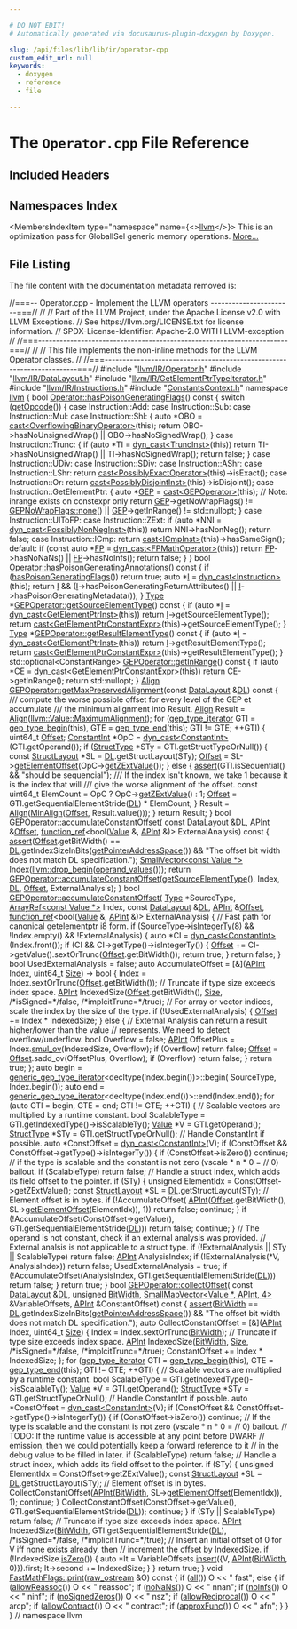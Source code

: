 ```yaml
---

# DO NOT EDIT!
# Automatically generated via docusaurus-plugin-doxygen by Doxygen.

slug: /api/files/lib/lib/ir/operator-cpp
custom_edit_url: null
keywords:
  - doxygen
  - reference
  - file

---
```





# The `Operator.cpp` File Reference

<DoxygenPage pluginConfig={pluginConfig}>



## Included Headers

<IncludesList>
<IncludesListItem
  filePath="llvm/IR/Operator.h"
  permalink="/docs/api/files/include/include/llvm/include/llvm/ir/operator-h"
  isLocal="true" />
<IncludesListItem
  filePath="llvm/IR/DataLayout.h"
  permalink="/docs/api/files/include/include/llvm/include/llvm/ir/datalayout-h"
  isLocal="true" />
<IncludesListItem
  filePath="llvm/IR/GetElementPtrTypeIterator.h"
  permalink="/docs/api/files/include/include/llvm/include/llvm/ir/getelementptrtypeiterator-h"
  isLocal="true" />
<IncludesListItem
  filePath="llvm/IR/Instructions.h"
  permalink="/docs/api/files/include/include/llvm/include/llvm/ir/instructions-h"
  isLocal="true" />
<IncludesListItem
  filePath="ConstantsContext.h"
  permalink="/docs/api/files/lib/lib/ir/constantscontext-h"
  isLocal="true" />
</IncludesList>

## Namespaces Index

<MembersIndex>

<MembersIndexItem
  type="namespace"
  name={<><a href="/docs/api/namespaces/llvm">llvm</a></>}>
This is an optimization pass for GlobalISel generic memory operations. <a href="/docs/api/namespaces/llvm/#details">More...</a>
</MembersIndexItem>

</MembersIndex>


## File Listing

The file content with the documentation metadata removed is:

<ProgramListing>

<Link id="l00001" /><CodeLine lineNumber="1"><Highlight kind="comment">//===-- Operator.cpp - Implement the LLVM operators -----------------------===//</Highlight><Highlight kind="normal"></Highlight></CodeLine>
<Link id="l00002" /><CodeLine lineNumber="2"><Highlight kind="normal"></Highlight><Highlight kind="comment">//</Highlight><Highlight kind="normal"></Highlight></CodeLine>
<Link id="l00003" /><CodeLine lineNumber="3"><Highlight kind="normal"></Highlight><Highlight kind="comment">// Part of the LLVM Project, under the Apache License v2.0 with LLVM Exceptions.</Highlight><Highlight kind="normal"></Highlight></CodeLine>
<Link id="l00004" /><CodeLine lineNumber="4"><Highlight kind="normal"></Highlight><Highlight kind="comment">// See https://llvm.org/LICENSE.txt for license information.</Highlight><Highlight kind="normal"></Highlight></CodeLine>
<Link id="l00005" /><CodeLine lineNumber="5"><Highlight kind="normal"></Highlight><Highlight kind="comment">// SPDX-License-Identifier: Apache-2.0 WITH LLVM-exception</Highlight><Highlight kind="normal"></Highlight></CodeLine>
<Link id="l00006" /><CodeLine lineNumber="6"><Highlight kind="normal"></Highlight><Highlight kind="comment">//</Highlight><Highlight kind="normal"></Highlight></CodeLine>
<Link id="l00007" /><CodeLine lineNumber="7"><Highlight kind="normal"></Highlight><Highlight kind="comment">//===----------------------------------------------------------------------===//</Highlight><Highlight kind="normal"></Highlight></CodeLine>
<Link id="l00008" /><CodeLine lineNumber="8"><Highlight kind="normal"></Highlight><Highlight kind="comment">//</Highlight><Highlight kind="normal"></Highlight></CodeLine>
<Link id="l00009" /><CodeLine lineNumber="9"><Highlight kind="normal"></Highlight><Highlight kind="comment">// This file implements the non-inline methods for the LLVM Operator classes.</Highlight><Highlight kind="normal"></Highlight></CodeLine>
<Link id="l00010" /><CodeLine lineNumber="10"><Highlight kind="normal"></Highlight><Highlight kind="comment">//</Highlight><Highlight kind="normal"></Highlight></CodeLine>
<Link id="l00011" /><CodeLine lineNumber="11"><Highlight kind="normal"></Highlight><Highlight kind="comment">//===----------------------------------------------------------------------===//</Highlight><Highlight kind="normal"></Highlight></CodeLine>
<Link id="l00012" /><CodeLine lineNumber="12"><Highlight kind="normal"></Highlight></CodeLine>
<Link id="l00013" /><CodeLine lineNumber="13"><Highlight kind="normal"></Highlight><Highlight kind="preprocessor">#include &quot;<a href="/docs/api/files/include/include/llvm/include/llvm/ir/operator-h">llvm/IR/Operator.h</a>&quot;</Highlight><Highlight kind="normal"></Highlight></CodeLine>
<Link id="l00014" /><CodeLine lineNumber="14"><Highlight kind="normal"></Highlight><Highlight kind="preprocessor">#include &quot;<a href="/docs/api/files/include/include/llvm/include/llvm/ir/datalayout-h">llvm/IR/DataLayout.h</a>&quot;</Highlight><Highlight kind="normal"></Highlight></CodeLine>
<Link id="l00015" /><CodeLine lineNumber="15"><Highlight kind="normal"></Highlight><Highlight kind="preprocessor">#include &quot;<a href="/docs/api/files/include/include/llvm/include/llvm/ir/getelementptrtypeiterator-h">llvm/IR/GetElementPtrTypeIterator.h</a>&quot;</Highlight><Highlight kind="normal"></Highlight></CodeLine>
<Link id="l00016" /><CodeLine lineNumber="16"><Highlight kind="normal"></Highlight><Highlight kind="preprocessor">#include &quot;<a href="/docs/api/files/include/include/llvm/include/llvm/ir/instructions-h">llvm/IR/Instructions.h</a>&quot;</Highlight><Highlight kind="normal"></Highlight></CodeLine>
<Link id="l00017" /><CodeLine lineNumber="17"><Highlight kind="normal"></Highlight></CodeLine>
<Link id="l00018" /><CodeLine lineNumber="18"><Highlight kind="normal"></Highlight><Highlight kind="preprocessor">#include &quot;<a href="/docs/api/files/lib/lib/ir/constantscontext-h">ConstantsContext.h</a>&quot;</Highlight><Highlight kind="normal"></Highlight></CodeLine>
<Link id="l00019" /><CodeLine lineNumber="19"><Highlight kind="normal"></Highlight></CodeLine>
<Link id="l00020" /><CodeLine lineNumber="20"><Highlight kind="normal"></Highlight><Highlight kind="keyword">namespace </Highlight><Highlight kind="normal"><a href="/docs/api/namespaces/llvm">llvm</a> &#123;</Highlight></CodeLine>
<Link id="l00021" /><CodeLine lineNumber="21" lineLink="/docs/api/classes/llvm/operator/#a7fe2763bf9a8bee996a114f061736dc7"><Highlight kind="normal"></Highlight><Highlight kind="keywordtype">bool</Highlight><Highlight kind="normal"> <a href="/docs/api/classes/llvm/operator/#a7fe2763bf9a8bee996a114f061736dc7">Operator::hasPoisonGeneratingFlags</a>()</Highlight><Highlight kind="keyword"> const </Highlight><Highlight kind="normal">&#123;</Highlight></CodeLine>
<Link id="l00022" /><CodeLine lineNumber="22"><Highlight kind="normal">  </Highlight><Highlight kind="keywordflow">switch</Highlight><Highlight kind="normal"> (<a href="/docs/api/classes/llvm/operator/#aca4ffddc11c10477a4a76ada6fd5da46">getOpcode</a>()) &#123;</Highlight></CodeLine>
<Link id="l00023" /><CodeLine lineNumber="23"><Highlight kind="normal">  </Highlight><Highlight kind="keywordflow">case</Highlight><Highlight kind="normal"> Instruction::Add:</Highlight></CodeLine>
<Link id="l00024" /><CodeLine lineNumber="24"><Highlight kind="normal">  </Highlight><Highlight kind="keywordflow">case</Highlight><Highlight kind="normal"> Instruction::Sub:</Highlight></CodeLine>
<Link id="l00025" /><CodeLine lineNumber="25"><Highlight kind="normal">  </Highlight><Highlight kind="keywordflow">case</Highlight><Highlight kind="normal"> Instruction::Mul:</Highlight></CodeLine>
<Link id="l00026" /><CodeLine lineNumber="26"><Highlight kind="normal">  </Highlight><Highlight kind="keywordflow">case</Highlight><Highlight kind="normal"> Instruction::Shl: &#123;</Highlight></CodeLine>
<Link id="l00027" /><CodeLine lineNumber="27"><Highlight kind="normal">    </Highlight><Highlight kind="keyword">auto</Highlight><Highlight kind="normal"> &#42;OBO = <a href="/docs/api/namespaces/llvm/#ac4fc845f5ed92de63cd4474f128f5fc5">cast&lt;OverflowingBinaryOperator&gt;</a>(</Highlight><Highlight kind="keyword">this</Highlight><Highlight kind="normal">);</Highlight></CodeLine>
<Link id="l00028" /><CodeLine lineNumber="28"><Highlight kind="normal">    </Highlight><Highlight kind="keywordflow">return</Highlight><Highlight kind="normal"> OBO-&gt;hasNoUnsignedWrap() || OBO-&gt;hasNoSignedWrap();</Highlight></CodeLine>
<Link id="l00029" /><CodeLine lineNumber="29"><Highlight kind="normal">  &#125;</Highlight></CodeLine>
<Link id="l00030" /><CodeLine lineNumber="30"><Highlight kind="normal">  </Highlight><Highlight kind="keywordflow">case</Highlight><Highlight kind="normal"> Instruction::Trunc: &#123;</Highlight></CodeLine>
<Link id="l00031" /><CodeLine lineNumber="31"><Highlight kind="normal">    </Highlight><Highlight kind="keywordflow">if</Highlight><Highlight kind="normal"> (</Highlight><Highlight kind="keyword">auto</Highlight><Highlight kind="normal"> &#42;TI = <a href="/docs/api/namespaces/llvm/#a22eeee01734061ac1b31ccd994c49eef">dyn&#95;cast&lt;TruncInst&gt;</a>(</Highlight><Highlight kind="keyword">this</Highlight><Highlight kind="normal">))</Highlight></CodeLine>
<Link id="l00032" /><CodeLine lineNumber="32"><Highlight kind="normal">      </Highlight><Highlight kind="keywordflow">return</Highlight><Highlight kind="normal"> TI-&gt;hasNoUnsignedWrap() || TI-&gt;hasNoSignedWrap();</Highlight></CodeLine>
<Link id="l00033" /><CodeLine lineNumber="33"><Highlight kind="normal">    </Highlight><Highlight kind="keywordflow">return</Highlight><Highlight kind="normal"> </Highlight><Highlight kind="keyword">false</Highlight><Highlight kind="normal">;</Highlight></CodeLine>
<Link id="l00034" /><CodeLine lineNumber="34"><Highlight kind="normal">  &#125;</Highlight></CodeLine>
<Link id="l00035" /><CodeLine lineNumber="35"><Highlight kind="normal">  </Highlight><Highlight kind="keywordflow">case</Highlight><Highlight kind="normal"> Instruction::UDiv:</Highlight></CodeLine>
<Link id="l00036" /><CodeLine lineNumber="36"><Highlight kind="normal">  </Highlight><Highlight kind="keywordflow">case</Highlight><Highlight kind="normal"> Instruction::SDiv:</Highlight></CodeLine>
<Link id="l00037" /><CodeLine lineNumber="37"><Highlight kind="normal">  </Highlight><Highlight kind="keywordflow">case</Highlight><Highlight kind="normal"> Instruction::AShr:</Highlight></CodeLine>
<Link id="l00038" /><CodeLine lineNumber="38"><Highlight kind="normal">  </Highlight><Highlight kind="keywordflow">case</Highlight><Highlight kind="normal"> Instruction::LShr:</Highlight></CodeLine>
<Link id="l00039" /><CodeLine lineNumber="39"><Highlight kind="normal">    </Highlight><Highlight kind="keywordflow">return</Highlight><Highlight kind="normal"> <a href="/docs/api/namespaces/llvm/#ac4fc845f5ed92de63cd4474f128f5fc5">cast&lt;PossiblyExactOperator&gt;</a>(</Highlight><Highlight kind="keyword">this</Highlight><Highlight kind="normal">)-&gt;isExact();</Highlight></CodeLine>
<Link id="l00040" /><CodeLine lineNumber="40"><Highlight kind="normal">  </Highlight><Highlight kind="keywordflow">case</Highlight><Highlight kind="normal"> Instruction::Or:</Highlight></CodeLine>
<Link id="l00041" /><CodeLine lineNumber="41"><Highlight kind="normal">    </Highlight><Highlight kind="keywordflow">return</Highlight><Highlight kind="normal"> <a href="/docs/api/namespaces/llvm/#ac4fc845f5ed92de63cd4474f128f5fc5">cast&lt;PossiblyDisjointInst&gt;</a>(</Highlight><Highlight kind="keyword">this</Highlight><Highlight kind="normal">)-&gt;isDisjoint();</Highlight></CodeLine>
<Link id="l00042" /><CodeLine lineNumber="42"><Highlight kind="normal">  </Highlight><Highlight kind="keywordflow">case</Highlight><Highlight kind="normal"> Instruction::GetElementPtr: &#123;</Highlight></CodeLine>
<Link id="l00043" /><CodeLine lineNumber="43"><Highlight kind="normal">    </Highlight><Highlight kind="keyword">auto</Highlight><Highlight kind="normal"> &#42;<a href="/docs/api/files/lib/lib/target/lib/target/hexagon/hexagoncommongep-cpp/#ad532e8710e50302e0a376b61c91fa91d">GEP</a> = <a href="/docs/api/namespaces/llvm/#ac4fc845f5ed92de63cd4474f128f5fc5">cast&lt;GEPOperator&gt;</a>(</Highlight><Highlight kind="keyword">this</Highlight><Highlight kind="normal">);</Highlight></CodeLine>
<Link id="l00044" /><CodeLine lineNumber="44"><Highlight kind="normal">    </Highlight><Highlight kind="comment">// Note: inrange exists on constexpr only</Highlight><Highlight kind="normal"></Highlight></CodeLine>
<Link id="l00045" /><CodeLine lineNumber="45"><Highlight kind="normal">    </Highlight><Highlight kind="keywordflow">return</Highlight><Highlight kind="normal"> <a href="/docs/api/files/lib/lib/target/lib/target/hexagon/hexagoncommongep-cpp/#ad532e8710e50302e0a376b61c91fa91d">GEP</a>-&gt;getNoWrapFlags() != <a href="/docs/api/classes/llvm/gepnowrapflags/#ad41d3c975038ec4a4fc791601729124e">GEPNoWrapFlags::none</a>() ||</Highlight></CodeLine>
<Link id="l00046" /><CodeLine lineNumber="46"><Highlight kind="normal">           <a href="/docs/api/files/lib/lib/target/lib/target/hexagon/hexagoncommongep-cpp/#ad532e8710e50302e0a376b61c91fa91d">GEP</a>-&gt;getInRange() != std::nullopt;</Highlight></CodeLine>
<Link id="l00047" /><CodeLine lineNumber="47"><Highlight kind="normal">  &#125;</Highlight></CodeLine>
<Link id="l00048" /><CodeLine lineNumber="48"><Highlight kind="normal">  </Highlight><Highlight kind="keywordflow">case</Highlight><Highlight kind="normal"> Instruction::UIToFP:</Highlight></CodeLine>
<Link id="l00049" /><CodeLine lineNumber="49"><Highlight kind="normal">  </Highlight><Highlight kind="keywordflow">case</Highlight><Highlight kind="normal"> Instruction::ZExt:</Highlight></CodeLine>
<Link id="l00050" /><CodeLine lineNumber="50"><Highlight kind="normal">    </Highlight><Highlight kind="keywordflow">if</Highlight><Highlight kind="normal"> (</Highlight><Highlight kind="keyword">auto</Highlight><Highlight kind="normal"> &#42;NNI = <a href="/docs/api/namespaces/llvm/#a22eeee01734061ac1b31ccd994c49eef">dyn&#95;cast&lt;PossiblyNonNegInst&gt;</a>(</Highlight><Highlight kind="keyword">this</Highlight><Highlight kind="normal">))</Highlight></CodeLine>
<Link id="l00051" /><CodeLine lineNumber="51"><Highlight kind="normal">      </Highlight><Highlight kind="keywordflow">return</Highlight><Highlight kind="normal"> NNI-&gt;hasNonNeg();</Highlight></CodeLine>
<Link id="l00052" /><CodeLine lineNumber="52"><Highlight kind="normal">    </Highlight><Highlight kind="keywordflow">return</Highlight><Highlight kind="normal"> </Highlight><Highlight kind="keyword">false</Highlight><Highlight kind="normal">;</Highlight></CodeLine>
<Link id="l00053" /><CodeLine lineNumber="53"><Highlight kind="normal">  </Highlight><Highlight kind="keywordflow">case</Highlight><Highlight kind="normal"> Instruction::ICmp:</Highlight></CodeLine>
<Link id="l00054" /><CodeLine lineNumber="54"><Highlight kind="normal">    </Highlight><Highlight kind="keywordflow">return</Highlight><Highlight kind="normal"> <a href="/docs/api/namespaces/llvm/#ac4fc845f5ed92de63cd4474f128f5fc5">cast&lt;ICmpInst&gt;</a>(</Highlight><Highlight kind="keyword">this</Highlight><Highlight kind="normal">)-&gt;hasSameSign();</Highlight></CodeLine>
<Link id="l00055" /><CodeLine lineNumber="55"><Highlight kind="normal">  </Highlight><Highlight kind="keywordflow">default</Highlight><Highlight kind="normal">:</Highlight></CodeLine>
<Link id="l00056" /><CodeLine lineNumber="56"><Highlight kind="normal">    </Highlight><Highlight kind="keywordflow">if</Highlight><Highlight kind="normal"> (</Highlight><Highlight kind="keyword">const</Highlight><Highlight kind="normal"> </Highlight><Highlight kind="keyword">auto</Highlight><Highlight kind="normal"> &#42;<a href="/docs/api/files/lib/lib/target/lib/target/aarch64/aarch64iseldagtodag-cpp/#a2098a5fa6ada61b6c4a1f210ad84e4a1a4ebada6a2af2bcba53ded1d7b414f081">FP</a> = <a href="/docs/api/namespaces/llvm/#a22eeee01734061ac1b31ccd994c49eef">dyn&#95;cast&lt;FPMathOperator&gt;</a>(</Highlight><Highlight kind="keyword">this</Highlight><Highlight kind="normal">))</Highlight></CodeLine>
<Link id="l00057" /><CodeLine lineNumber="57"><Highlight kind="normal">      </Highlight><Highlight kind="keywordflow">return</Highlight><Highlight kind="normal"> <a href="/docs/api/files/lib/lib/target/lib/target/aarch64/aarch64iseldagtodag-cpp/#a2098a5fa6ada61b6c4a1f210ad84e4a1a4ebada6a2af2bcba53ded1d7b414f081">FP</a>-&gt;hasNoNaNs() || <a href="/docs/api/files/lib/lib/target/lib/target/aarch64/aarch64iseldagtodag-cpp/#a2098a5fa6ada61b6c4a1f210ad84e4a1a4ebada6a2af2bcba53ded1d7b414f081">FP</a>-&gt;hasNoInfs();</Highlight></CodeLine>
<Link id="l00058" /><CodeLine lineNumber="58"><Highlight kind="normal">    </Highlight><Highlight kind="keywordflow">return</Highlight><Highlight kind="normal"> </Highlight><Highlight kind="keyword">false</Highlight><Highlight kind="normal">;</Highlight></CodeLine>
<Link id="l00059" /><CodeLine lineNumber="59"><Highlight kind="normal">  &#125;</Highlight></CodeLine>
<Link id="l00060" /><CodeLine lineNumber="60"><Highlight kind="normal">&#125;</Highlight></CodeLine>
<Link id="l00061" /><CodeLine lineNumber="61"><Highlight kind="normal"></Highlight></CodeLine>
<Link id="l00062" /><CodeLine lineNumber="62" lineLink="/docs/api/classes/llvm/operator/#a6a00db34fcfed5b0ce3aa7a33ac6e7fb"><Highlight kind="normal"></Highlight><Highlight kind="keywordtype">bool</Highlight><Highlight kind="normal"> <a href="/docs/api/classes/llvm/operator/#a6a00db34fcfed5b0ce3aa7a33ac6e7fb">Operator::hasPoisonGeneratingAnnotations</a>()</Highlight><Highlight kind="keyword"> const </Highlight><Highlight kind="normal">&#123;</Highlight></CodeLine>
<Link id="l00063" /><CodeLine lineNumber="63"><Highlight kind="normal">  </Highlight><Highlight kind="keywordflow">if</Highlight><Highlight kind="normal"> (<a href="/docs/api/classes/llvm/operator/#a7fe2763bf9a8bee996a114f061736dc7">hasPoisonGeneratingFlags</a>())</Highlight></CodeLine>
<Link id="l00064" /><CodeLine lineNumber="64"><Highlight kind="normal">    </Highlight><Highlight kind="keywordflow">return</Highlight><Highlight kind="normal"> </Highlight><Highlight kind="keyword">true</Highlight><Highlight kind="normal">;</Highlight></CodeLine>
<Link id="l00065" /><CodeLine lineNumber="65"><Highlight kind="normal">  </Highlight><Highlight kind="keyword">auto</Highlight><Highlight kind="normal"> &#42;<a href="/docs/api/files/lib/lib/support/md5-cpp/#ac0eafdc9ee161b71e7af98af736952fd">I</a> = <a href="/docs/api/namespaces/llvm/#a22eeee01734061ac1b31ccd994c49eef">dyn&#95;cast&lt;Instruction&gt;</a>(</Highlight><Highlight kind="keyword">this</Highlight><Highlight kind="normal">);</Highlight></CodeLine>
<Link id="l00066" /><CodeLine lineNumber="66"><Highlight kind="normal">  </Highlight><Highlight kind="keywordflow">return</Highlight><Highlight kind="normal"> <a href="/docs/api/files/lib/lib/support/md5-cpp/#ac0eafdc9ee161b71e7af98af736952fd">I</a> &amp;&amp; (<a href="/docs/api/files/lib/lib/support/md5-cpp/#ac0eafdc9ee161b71e7af98af736952fd">I</a>-&gt;hasPoisonGeneratingReturnAttributes() ||</Highlight></CodeLine>
<Link id="l00067" /><CodeLine lineNumber="67"><Highlight kind="normal">               <a href="/docs/api/files/lib/lib/support/md5-cpp/#ac0eafdc9ee161b71e7af98af736952fd">I</a>-&gt;hasPoisonGeneratingMetadata());</Highlight></CodeLine>
<Link id="l00068" /><CodeLine lineNumber="68"><Highlight kind="normal">&#125;</Highlight></CodeLine>
<Link id="l00069" /><CodeLine lineNumber="69"><Highlight kind="normal"></Highlight></CodeLine>
<Link id="l00070" /><CodeLine lineNumber="70" lineLink="/docs/api/classes/llvm/gepoperator/#a58518ce0fd3570c7bfce00aa2df58e42"><Highlight kind="normal"><a href="/docs/api/classes/llvm/type">Type</a> &#42;<a href="/docs/api/classes/llvm/gepoperator/#a58518ce0fd3570c7bfce00aa2df58e42">GEPOperator::getSourceElementType</a>()</Highlight><Highlight kind="keyword"> const </Highlight><Highlight kind="normal">&#123;</Highlight></CodeLine>
<Link id="l00071" /><CodeLine lineNumber="71"><Highlight kind="normal">  </Highlight><Highlight kind="keywordflow">if</Highlight><Highlight kind="normal"> (</Highlight><Highlight kind="keyword">auto</Highlight><Highlight kind="normal"> &#42;<a href="/docs/api/files/lib/lib/support/md5-cpp/#ac0eafdc9ee161b71e7af98af736952fd">I</a> = <a href="/docs/api/namespaces/llvm/#a22eeee01734061ac1b31ccd994c49eef">dyn&#95;cast&lt;GetElementPtrInst&gt;</a>(</Highlight><Highlight kind="keyword">this</Highlight><Highlight kind="normal">))</Highlight></CodeLine>
<Link id="l00072" /><CodeLine lineNumber="72"><Highlight kind="normal">    </Highlight><Highlight kind="keywordflow">return</Highlight><Highlight kind="normal"> <a href="/docs/api/files/lib/lib/support/md5-cpp/#ac0eafdc9ee161b71e7af98af736952fd">I</a>-&gt;getSourceElementType();</Highlight></CodeLine>
<Link id="l00073" /><CodeLine lineNumber="73"><Highlight kind="normal">  </Highlight><Highlight kind="keywordflow">return</Highlight><Highlight kind="normal"> <a href="/docs/api/namespaces/llvm/#ac4fc845f5ed92de63cd4474f128f5fc5">cast&lt;GetElementPtrConstantExpr&gt;</a>(</Highlight><Highlight kind="keyword">this</Highlight><Highlight kind="normal">)-&gt;getSourceElementType();</Highlight></CodeLine>
<Link id="l00074" /><CodeLine lineNumber="74"><Highlight kind="normal">&#125;</Highlight></CodeLine>
<Link id="l00075" /><CodeLine lineNumber="75"><Highlight kind="normal"></Highlight></CodeLine>
<Link id="l00076" /><CodeLine lineNumber="76" lineLink="/docs/api/classes/llvm/gepoperator/#a58ca1bd4fb202cbff3bf5930e586509d"><Highlight kind="normal"><a href="/docs/api/classes/llvm/type">Type</a> &#42;<a href="/docs/api/classes/llvm/gepoperator/#a58ca1bd4fb202cbff3bf5930e586509d">GEPOperator::getResultElementType</a>()</Highlight><Highlight kind="keyword"> const </Highlight><Highlight kind="normal">&#123;</Highlight></CodeLine>
<Link id="l00077" /><CodeLine lineNumber="77"><Highlight kind="normal">  </Highlight><Highlight kind="keywordflow">if</Highlight><Highlight kind="normal"> (</Highlight><Highlight kind="keyword">auto</Highlight><Highlight kind="normal"> &#42;<a href="/docs/api/files/lib/lib/support/md5-cpp/#ac0eafdc9ee161b71e7af98af736952fd">I</a> = <a href="/docs/api/namespaces/llvm/#a22eeee01734061ac1b31ccd994c49eef">dyn&#95;cast&lt;GetElementPtrInst&gt;</a>(</Highlight><Highlight kind="keyword">this</Highlight><Highlight kind="normal">))</Highlight></CodeLine>
<Link id="l00078" /><CodeLine lineNumber="78"><Highlight kind="normal">    </Highlight><Highlight kind="keywordflow">return</Highlight><Highlight kind="normal"> <a href="/docs/api/files/lib/lib/support/md5-cpp/#ac0eafdc9ee161b71e7af98af736952fd">I</a>-&gt;getResultElementType();</Highlight></CodeLine>
<Link id="l00079" /><CodeLine lineNumber="79"><Highlight kind="normal">  </Highlight><Highlight kind="keywordflow">return</Highlight><Highlight kind="normal"> <a href="/docs/api/namespaces/llvm/#ac4fc845f5ed92de63cd4474f128f5fc5">cast&lt;GetElementPtrConstantExpr&gt;</a>(</Highlight><Highlight kind="keyword">this</Highlight><Highlight kind="normal">)-&gt;getResultElementType();</Highlight></CodeLine>
<Link id="l00080" /><CodeLine lineNumber="80"><Highlight kind="normal">&#125;</Highlight></CodeLine>
<Link id="l00081" /><CodeLine lineNumber="81"><Highlight kind="normal"></Highlight></CodeLine>
<Link id="l00082" /><CodeLine lineNumber="82" lineLink="/docs/api/classes/llvm/gepoperator/#a45292ea2819c68751208f629216d7248"><Highlight kind="normal">std::optional&lt;ConstantRange&gt; <a href="/docs/api/classes/llvm/gepoperator/#a45292ea2819c68751208f629216d7248">GEPOperator::getInRange</a>()</Highlight><Highlight kind="keyword"> const </Highlight><Highlight kind="normal">&#123;</Highlight></CodeLine>
<Link id="l00083" /><CodeLine lineNumber="83"><Highlight kind="normal">  </Highlight><Highlight kind="keywordflow">if</Highlight><Highlight kind="normal"> (</Highlight><Highlight kind="keyword">auto</Highlight><Highlight kind="normal"> &#42;CE = <a href="/docs/api/namespaces/llvm/#a22eeee01734061ac1b31ccd994c49eef">dyn&#95;cast&lt;GetElementPtrConstantExpr&gt;</a>(</Highlight><Highlight kind="keyword">this</Highlight><Highlight kind="normal">))</Highlight></CodeLine>
<Link id="l00084" /><CodeLine lineNumber="84"><Highlight kind="normal">    </Highlight><Highlight kind="keywordflow">return</Highlight><Highlight kind="normal"> CE-&gt;getInRange();</Highlight></CodeLine>
<Link id="l00085" /><CodeLine lineNumber="85"><Highlight kind="normal">  </Highlight><Highlight kind="keywordflow">return</Highlight><Highlight kind="normal"> std::nullopt;</Highlight></CodeLine>
<Link id="l00086" /><CodeLine lineNumber="86"><Highlight kind="normal">&#125;</Highlight></CodeLine>
<Link id="l00087" /><CodeLine lineNumber="87"><Highlight kind="normal"></Highlight></CodeLine>
<Link id="l00088" /><CodeLine lineNumber="88" lineLink="/docs/api/classes/llvm/gepoperator/#ad9df6f2ecd1b45e0f481b4f0c297a367"><Highlight kind="normal"><a href="/docs/api/structs/llvm/align">Align</a> <a href="/docs/api/classes/llvm/gepoperator/#ad9df6f2ecd1b45e0f481b4f0c297a367">GEPOperator::getMaxPreservedAlignment</a>(</Highlight><Highlight kind="keyword">const</Highlight><Highlight kind="normal"> <a href="/docs/api/classes/llvm/datalayout">DataLayout</a> &amp;<a href="/docs/api/files/lib/lib/target/lib/target/arm/armslshardening-cpp/#ad467c4ab9119043f9b7750ab986be61a">DL</a>)</Highlight><Highlight kind="keyword"> const </Highlight><Highlight kind="normal">&#123;</Highlight><Highlight kind="comment"></Highlight></CodeLine>
<Link id="l00089" /><CodeLine lineNumber="89"><Highlight kind="comment">  /// compute the worse possible offset for every level of the GEP et accumulate</Highlight></CodeLine>
<Link id="l00090" /><CodeLine lineNumber="90"><Highlight kind="comment">  /// the minimum alignment into Result.</Highlight><Highlight kind="normal"></Highlight></CodeLine>
<Link id="l00091" /><CodeLine lineNumber="91"><Highlight kind="normal"></Highlight></CodeLine>
<Link id="l00092" /><CodeLine lineNumber="92"><Highlight kind="normal">  <a href="/docs/api/structs/llvm/align">Align</a> Result = <a href="/docs/api/structs/llvm/align">Align</a>(<a href="/docs/api/classes/llvm/value/#a089e46429cea4cfcd2ba23a6fc6aa676">llvm::Value::MaximumAlignment</a>);</Highlight></CodeLine>
<Link id="l00093" /><CodeLine lineNumber="93"><Highlight kind="normal">  </Highlight><Highlight kind="keywordflow">for</Highlight><Highlight kind="normal"> (<a href="/docs/api/namespaces/llvm/#a81c0916829c13ba5279ca0e5480aef0c">gep&#95;type&#95;iterator</a> GTI = <a href="/docs/api/namespaces/llvm/#ac828b9b52935f87659a4adf237f820a3">gep&#95;type&#95;begin</a>(</Highlight><Highlight kind="keyword">this</Highlight><Highlight kind="normal">), GTE = <a href="/docs/api/namespaces/llvm/#a43c6ebb4fd35ebd815d66a2df4eed0b9">gep&#95;type&#95;end</a>(</Highlight><Highlight kind="keyword">this</Highlight><Highlight kind="normal">);</Highlight></CodeLine>
<Link id="l00094" /><CodeLine lineNumber="94"><Highlight kind="normal">       GTI != GTE; ++GTI) &#123;</Highlight></CodeLine>
<Link id="l00095" /><CodeLine lineNumber="95"><Highlight kind="normal">    uint64&#95;t <a href="/docs/api/namespaces/llvm/#a05f5b9a11bdcc5feba62899f95dcf878a3134224cba2545bc57954d3b072aebb4">Offset</a>;</Highlight></CodeLine>
<Link id="l00096" /><CodeLine lineNumber="96"><Highlight kind="normal">    <a href="/docs/api/classes/llvm/constantint">ConstantInt</a> &#42;OpC = <a href="/docs/api/namespaces/llvm/#a22eeee01734061ac1b31ccd994c49eef">dyn&#95;cast&lt;ConstantInt&gt;</a>(GTI.getOperand());</Highlight></CodeLine>
<Link id="l00097" /><CodeLine lineNumber="97"><Highlight kind="normal"></Highlight></CodeLine>
<Link id="l00098" /><CodeLine lineNumber="98"><Highlight kind="normal">    </Highlight><Highlight kind="keywordflow">if</Highlight><Highlight kind="normal"> (<a href="/docs/api/classes/llvm/structtype">StructType</a> &#42;STy = GTI.getStructTypeOrNull()) &#123;</Highlight></CodeLine>
<Link id="l00099" /><CodeLine lineNumber="99"><Highlight kind="normal">      </Highlight><Highlight kind="keyword">const</Highlight><Highlight kind="normal"> <a href="/docs/api/classes/llvm/structlayout">StructLayout</a> &#42;SL = <a href="/docs/api/files/lib/lib/target/lib/target/arm/armslshardening-cpp/#ad467c4ab9119043f9b7750ab986be61a">DL</a>.getStructLayout(STy);</Highlight></CodeLine>
<Link id="l00100" /><CodeLine lineNumber="100"><Highlight kind="normal">      <a href="/docs/api/namespaces/llvm/#a05f5b9a11bdcc5feba62899f95dcf878a3134224cba2545bc57954d3b072aebb4">Offset</a> = SL-&gt;<a href="/docs/api/classes/llvm/structlayout/#a3932cc53acb297750961bfdaa86425bc">getElementOffset</a>(OpC-&gt;<a href="/docs/api/classes/llvm/constantint/#ac09a21c371a9c535cbc13e8f82503aec">getZExtValue</a>());</Highlight></CodeLine>
<Link id="l00101" /><CodeLine lineNumber="101"><Highlight kind="normal">    &#125; </Highlight><Highlight kind="keywordflow">else</Highlight><Highlight kind="normal"> &#123;</Highlight></CodeLine>
<Link id="l00102" /><CodeLine lineNumber="102"><Highlight kind="normal">      <a href="/docs/api/files/lib/lib/target/lib/target/amdgpu/silowercontrolflow-cpp/#a4868c5d81c5ccc98c47aeab6244346a0">assert</a>(GTI.isSequential() &amp;&amp; </Highlight><Highlight kind="stringliteral">&quot;should be sequencial&quot;</Highlight><Highlight kind="normal">);</Highlight><Highlight kind="comment"></Highlight></CodeLine>
<Link id="l00103" /><CodeLine lineNumber="103"><Highlight kind="comment">      /// If the index isn&#39;t known, we take 1 because it is the index that will</Highlight></CodeLine>
<Link id="l00104" /><CodeLine lineNumber="104"><Highlight kind="comment">      /// give the worse alignment of the offset.</Highlight><Highlight kind="normal"></Highlight></CodeLine>
<Link id="l00105" /><CodeLine lineNumber="105"><Highlight kind="normal">      </Highlight><Highlight kind="keyword">const</Highlight><Highlight kind="normal"> uint64&#95;t ElemCount = OpC ? OpC-&gt;<a href="/docs/api/classes/llvm/constantint/#ac09a21c371a9c535cbc13e8f82503aec">getZExtValue</a>() : 1;</Highlight></CodeLine>
<Link id="l00106" /><CodeLine lineNumber="106"><Highlight kind="normal">      <a href="/docs/api/namespaces/llvm/#a05f5b9a11bdcc5feba62899f95dcf878a3134224cba2545bc57954d3b072aebb4">Offset</a> = GTI.getSequentialElementStride(<a href="/docs/api/files/lib/lib/target/lib/target/arm/armslshardening-cpp/#ad467c4ab9119043f9b7750ab986be61a">DL</a>) &#42; ElemCount;</Highlight></CodeLine>
<Link id="l00107" /><CodeLine lineNumber="107"><Highlight kind="normal">    &#125;</Highlight></CodeLine>
<Link id="l00108" /><CodeLine lineNumber="108"><Highlight kind="normal">    Result = <a href="/docs/api/structs/llvm/align">Align</a>(<a href="/docs/api/namespaces/llvm/#a59f98bbb1f440db8d5db1c8b5bd819f6">MinAlign</a>(<a href="/docs/api/namespaces/llvm/#a05f5b9a11bdcc5feba62899f95dcf878a3134224cba2545bc57954d3b072aebb4">Offset</a>, Result.value()));</Highlight></CodeLine>
<Link id="l00109" /><CodeLine lineNumber="109"><Highlight kind="normal">  &#125;</Highlight></CodeLine>
<Link id="l00110" /><CodeLine lineNumber="110"><Highlight kind="normal">  </Highlight><Highlight kind="keywordflow">return</Highlight><Highlight kind="normal"> Result;</Highlight></CodeLine>
<Link id="l00111" /><CodeLine lineNumber="111"><Highlight kind="normal">&#125;</Highlight></CodeLine>
<Link id="l00112" /><CodeLine lineNumber="112"><Highlight kind="normal"></Highlight></CodeLine>
<Link id="l00113" /><CodeLine lineNumber="113" lineLink="/docs/api/classes/llvm/gepoperator/#a5c00e7e76ef5e98c6ffec8d31f63970a"><Highlight kind="normal"></Highlight><Highlight kind="keywordtype">bool</Highlight><Highlight kind="normal"> <a href="/docs/api/classes/llvm/gepoperator/#a5c00e7e76ef5e98c6ffec8d31f63970a">GEPOperator::accumulateConstantOffset</a>(</Highlight></CodeLine>
<Link id="l00114" /><CodeLine lineNumber="114"><Highlight kind="normal">    </Highlight><Highlight kind="keyword">const</Highlight><Highlight kind="normal"> <a href="/docs/api/classes/llvm/datalayout">DataLayout</a> &amp;<a href="/docs/api/files/lib/lib/target/lib/target/arm/armslshardening-cpp/#ad467c4ab9119043f9b7750ab986be61a">DL</a>, <a href="/docs/api/classes/llvm/apint">APInt</a> &amp;<a href="/docs/api/namespaces/llvm/#a05f5b9a11bdcc5feba62899f95dcf878a3134224cba2545bc57954d3b072aebb4">Offset</a>,</Highlight></CodeLine>
<Link id="l00115" /><CodeLine lineNumber="115"><Highlight kind="normal">    <a href="/docs/api/classes/llvm/function-ref">function&#95;ref</a>&lt;</Highlight><Highlight kind="keywordtype">bool</Highlight><Highlight kind="normal">(<a href="/docs/api/classes/llvm/value">Value</a> &amp;, <a href="/docs/api/classes/llvm/apint">APInt</a> &amp;)&gt; ExternalAnalysis)</Highlight><Highlight kind="keyword"> const </Highlight><Highlight kind="normal">&#123;</Highlight></CodeLine>
<Link id="l00116" /><CodeLine lineNumber="116"><Highlight kind="normal">  <a href="/docs/api/files/lib/lib/target/lib/target/amdgpu/silowercontrolflow-cpp/#a4868c5d81c5ccc98c47aeab6244346a0">assert</a>(<a href="/docs/api/namespaces/llvm/#a05f5b9a11bdcc5feba62899f95dcf878a3134224cba2545bc57954d3b072aebb4">Offset</a>.getBitWidth() ==</Highlight></CodeLine>
<Link id="l00117" /><CodeLine lineNumber="117"><Highlight kind="normal">             <a href="/docs/api/files/lib/lib/target/lib/target/arm/armslshardening-cpp/#ad467c4ab9119043f9b7750ab986be61a">DL</a>.getIndexSizeInBits(<a href="/docs/api/classes/llvm/gepoperator/#af6bfe9ceb9bb512348d3602935a747f2">getPointerAddressSpace</a>()) &amp;&amp;</Highlight></CodeLine>
<Link id="l00118" /><CodeLine lineNumber="118"><Highlight kind="normal">         </Highlight><Highlight kind="stringliteral">&quot;The offset bit width does not match DL specification.&quot;</Highlight><Highlight kind="normal">);</Highlight></CodeLine>
<Link id="l00119" /><CodeLine lineNumber="119"><Highlight kind="normal">  <a href="/docs/api/classes/llvm/smallvector">SmallVector&lt;const Value &#42;&gt;</a> Index(<a href="/docs/api/namespaces/llvm/#a02981de53fb6ffd384d39addc4d25f37">llvm::drop&#95;begin</a>(<a href="/docs/api/classes/llvm/user/#ae9c77e5d2298423b0699e93642d17f0c">operand&#95;values</a>()));</Highlight></CodeLine>
<Link id="l00120" /><CodeLine lineNumber="120"><Highlight kind="normal">  </Highlight><Highlight kind="keywordflow">return</Highlight><Highlight kind="normal"> <a href="/docs/api/classes/llvm/gepoperator/#a5c00e7e76ef5e98c6ffec8d31f63970a">GEPOperator::accumulateConstantOffset</a>(<a href="/docs/api/classes/llvm/gepoperator/#a58518ce0fd3570c7bfce00aa2df58e42">getSourceElementType</a>(), Index,</Highlight></CodeLine>
<Link id="l00121" /><CodeLine lineNumber="121"><Highlight kind="normal">                                               <a href="/docs/api/files/lib/lib/target/lib/target/arm/armslshardening-cpp/#ad467c4ab9119043f9b7750ab986be61a">DL</a>, <a href="/docs/api/namespaces/llvm/#a05f5b9a11bdcc5feba62899f95dcf878a3134224cba2545bc57954d3b072aebb4">Offset</a>, ExternalAnalysis);</Highlight></CodeLine>
<Link id="l00122" /><CodeLine lineNumber="122"><Highlight kind="normal">&#125;</Highlight></CodeLine>
<Link id="l00123" /><CodeLine lineNumber="123"><Highlight kind="normal"></Highlight></CodeLine>
<Link id="l00124" /><CodeLine lineNumber="124" lineLink="/docs/api/classes/llvm/gepoperator/#a4ef0843f4b374aae185be929453c9de5"><Highlight kind="normal"></Highlight><Highlight kind="keywordtype">bool</Highlight><Highlight kind="normal"> <a href="/docs/api/classes/llvm/gepoperator/#a5c00e7e76ef5e98c6ffec8d31f63970a">GEPOperator::accumulateConstantOffset</a>(</Highlight></CodeLine>
<Link id="l00125" /><CodeLine lineNumber="125"><Highlight kind="normal">    <a href="/docs/api/classes/llvm/type">Type</a> &#42;SourceType, <a href="/docs/api/classes/llvm/arrayref">ArrayRef&lt;const Value &#42;&gt;</a> Index, </Highlight><Highlight kind="keyword">const</Highlight><Highlight kind="normal"> <a href="/docs/api/classes/llvm/datalayout">DataLayout</a> &amp;<a href="/docs/api/files/lib/lib/target/lib/target/arm/armslshardening-cpp/#ad467c4ab9119043f9b7750ab986be61a">DL</a>,</Highlight></CodeLine>
<Link id="l00126" /><CodeLine lineNumber="126"><Highlight kind="normal">    <a href="/docs/api/classes/llvm/apint">APInt</a> &amp;<a href="/docs/api/namespaces/llvm/#a05f5b9a11bdcc5feba62899f95dcf878a3134224cba2545bc57954d3b072aebb4">Offset</a>, <a href="/docs/api/classes/llvm/function-ref">function&#95;ref</a>&lt;</Highlight><Highlight kind="keywordtype">bool</Highlight><Highlight kind="normal">(<a href="/docs/api/classes/llvm/value">Value</a> &amp;, <a href="/docs/api/classes/llvm/apint">APInt</a> &amp;)&gt; ExternalAnalysis) &#123;</Highlight></CodeLine>
<Link id="l00127" /><CodeLine lineNumber="127"><Highlight kind="normal">  </Highlight><Highlight kind="comment">// Fast path for canonical getelementptr i8 form.</Highlight><Highlight kind="normal"></Highlight></CodeLine>
<Link id="l00128" /><CodeLine lineNumber="128"><Highlight kind="normal">  </Highlight><Highlight kind="keywordflow">if</Highlight><Highlight kind="normal"> (SourceType-&gt;<a href="/docs/api/classes/llvm/type/#ac6d28a9b11139182134a9618028a0d07">isIntegerTy</a>(8) &amp;&amp; !Index.empty() &amp;&amp; !ExternalAnalysis) &#123;</Highlight></CodeLine>
<Link id="l00129" /><CodeLine lineNumber="129"><Highlight kind="normal">    </Highlight><Highlight kind="keyword">auto</Highlight><Highlight kind="normal"> &#42;CI = <a href="/docs/api/namespaces/llvm/#a22eeee01734061ac1b31ccd994c49eef">dyn&#95;cast&lt;ConstantInt&gt;</a>(Index.front());</Highlight></CodeLine>
<Link id="l00130" /><CodeLine lineNumber="130"><Highlight kind="normal">    </Highlight><Highlight kind="keywordflow">if</Highlight><Highlight kind="normal"> (CI &amp;&amp; CI-&gt;getType()-&gt;isIntegerTy()) &#123;</Highlight></CodeLine>
<Link id="l00131" /><CodeLine lineNumber="131"><Highlight kind="normal">      <a href="/docs/api/namespaces/llvm/#a05f5b9a11bdcc5feba62899f95dcf878a3134224cba2545bc57954d3b072aebb4">Offset</a> += CI-&gt;getValue().sextOrTrunc(<a href="/docs/api/namespaces/llvm/#a05f5b9a11bdcc5feba62899f95dcf878a3134224cba2545bc57954d3b072aebb4">Offset</a>.getBitWidth());</Highlight></CodeLine>
<Link id="l00132" /><CodeLine lineNumber="132"><Highlight kind="normal">      </Highlight><Highlight kind="keywordflow">return</Highlight><Highlight kind="normal"> </Highlight><Highlight kind="keyword">true</Highlight><Highlight kind="normal">;</Highlight></CodeLine>
<Link id="l00133" /><CodeLine lineNumber="133"><Highlight kind="normal">    &#125;</Highlight></CodeLine>
<Link id="l00134" /><CodeLine lineNumber="134"><Highlight kind="normal">    </Highlight><Highlight kind="keywordflow">return</Highlight><Highlight kind="normal"> </Highlight><Highlight kind="keyword">false</Highlight><Highlight kind="normal">;</Highlight></CodeLine>
<Link id="l00135" /><CodeLine lineNumber="135"><Highlight kind="normal">  &#125;</Highlight></CodeLine>
<Link id="l00136" /><CodeLine lineNumber="136"><Highlight kind="normal"></Highlight></CodeLine>
<Link id="l00137" /><CodeLine lineNumber="137"><Highlight kind="normal">  </Highlight><Highlight kind="keywordtype">bool</Highlight><Highlight kind="normal"> UsedExternalAnalysis = </Highlight><Highlight kind="keyword">false</Highlight><Highlight kind="normal">;</Highlight></CodeLine>
<Link id="l00138" /><CodeLine lineNumber="138"><Highlight kind="normal">  </Highlight><Highlight kind="keyword">auto</Highlight><Highlight kind="normal"> AccumulateOffset = &#91;&amp;&#93;(<a href="/docs/api/classes/llvm/apint">APInt</a> Index, uint64&#95;t <a href="/docs/api/files/lib/lib/analysis/inlineorder-cpp/#a7ee6f0cb51c3b9056199e9a0001fe8c3a6f6cb72d544962fa333e2e34ce64f719">Size</a>) -&gt; </Highlight><Highlight kind="keywordtype">bool</Highlight><Highlight kind="normal"> &#123;</Highlight></CodeLine>
<Link id="l00139" /><CodeLine lineNumber="139"><Highlight kind="normal">    Index = Index.sextOrTrunc(<a href="/docs/api/namespaces/llvm/#a05f5b9a11bdcc5feba62899f95dcf878a3134224cba2545bc57954d3b072aebb4">Offset</a>.getBitWidth());</Highlight></CodeLine>
<Link id="l00140" /><CodeLine lineNumber="140"><Highlight kind="normal">    </Highlight><Highlight kind="comment">// Truncate if type size exceeds index space.</Highlight><Highlight kind="normal"></Highlight></CodeLine>
<Link id="l00141" /><CodeLine lineNumber="141"><Highlight kind="normal">    <a href="/docs/api/classes/llvm/apint">APInt</a> IndexedSize(<a href="/docs/api/namespaces/llvm/#a05f5b9a11bdcc5feba62899f95dcf878a3134224cba2545bc57954d3b072aebb4">Offset</a>.getBitWidth(), <a href="/docs/api/files/lib/lib/analysis/inlineorder-cpp/#a7ee6f0cb51c3b9056199e9a0001fe8c3a6f6cb72d544962fa333e2e34ce64f719">Size</a>, </Highlight><Highlight kind="comment">/&#42;isSigned=&#42;/</Highlight><Highlight kind="keyword">false</Highlight><Highlight kind="normal">,</Highlight></CodeLine>
<Link id="l00142" /><CodeLine lineNumber="142"><Highlight kind="normal">                      </Highlight><Highlight kind="comment">/&#42;implcitTrunc=&#42;/</Highlight><Highlight kind="keyword">true</Highlight><Highlight kind="normal">);</Highlight></CodeLine>
<Link id="l00143" /><CodeLine lineNumber="143"><Highlight kind="normal">    </Highlight><Highlight kind="comment">// For array or vector indices, scale the index by the size of the type.</Highlight><Highlight kind="normal"></Highlight></CodeLine>
<Link id="l00144" /><CodeLine lineNumber="144"><Highlight kind="normal">    </Highlight><Highlight kind="keywordflow">if</Highlight><Highlight kind="normal"> (!UsedExternalAnalysis) &#123;</Highlight></CodeLine>
<Link id="l00145" /><CodeLine lineNumber="145"><Highlight kind="normal">      <a href="/docs/api/namespaces/llvm/#a05f5b9a11bdcc5feba62899f95dcf878a3134224cba2545bc57954d3b072aebb4">Offset</a> += Index &#42; IndexedSize;</Highlight></CodeLine>
<Link id="l00146" /><CodeLine lineNumber="146"><Highlight kind="normal">    &#125; </Highlight><Highlight kind="keywordflow">else</Highlight><Highlight kind="normal"> &#123;</Highlight></CodeLine>
<Link id="l00147" /><CodeLine lineNumber="147"><Highlight kind="normal">      </Highlight><Highlight kind="comment">// External Analysis can return a result higher/lower than the value</Highlight><Highlight kind="normal"></Highlight></CodeLine>
<Link id="l00148" /><CodeLine lineNumber="148"><Highlight kind="normal">      </Highlight><Highlight kind="comment">// represents. We need to detect overflow/underflow.</Highlight><Highlight kind="normal"></Highlight></CodeLine>
<Link id="l00149" /><CodeLine lineNumber="149"><Highlight kind="normal">      </Highlight><Highlight kind="keywordtype">bool</Highlight><Highlight kind="normal"> Overflow = </Highlight><Highlight kind="keyword">false</Highlight><Highlight kind="normal">;</Highlight></CodeLine>
<Link id="l00150" /><CodeLine lineNumber="150"><Highlight kind="normal">      <a href="/docs/api/classes/llvm/apint">APInt</a> OffsetPlus = Index.<a href="/docs/api/classes/llvm/apint/#ac155d7c568fc1aba25723e77b6888908">smul&#95;ov</a>(IndexedSize, Overflow);</Highlight></CodeLine>
<Link id="l00151" /><CodeLine lineNumber="151"><Highlight kind="normal">      </Highlight><Highlight kind="keywordflow">if</Highlight><Highlight kind="normal"> (Overflow)</Highlight></CodeLine>
<Link id="l00152" /><CodeLine lineNumber="152"><Highlight kind="normal">        </Highlight><Highlight kind="keywordflow">return</Highlight><Highlight kind="normal"> </Highlight><Highlight kind="keyword">false</Highlight><Highlight kind="normal">;</Highlight></CodeLine>
<Link id="l00153" /><CodeLine lineNumber="153"><Highlight kind="normal">      <a href="/docs/api/namespaces/llvm/#a05f5b9a11bdcc5feba62899f95dcf878a3134224cba2545bc57954d3b072aebb4">Offset</a> = <a href="/docs/api/namespaces/llvm/#a05f5b9a11bdcc5feba62899f95dcf878a3134224cba2545bc57954d3b072aebb4">Offset</a>.sadd&#95;ov(OffsetPlus, Overflow);</Highlight></CodeLine>
<Link id="l00154" /><CodeLine lineNumber="154"><Highlight kind="normal">      </Highlight><Highlight kind="keywordflow">if</Highlight><Highlight kind="normal"> (Overflow)</Highlight></CodeLine>
<Link id="l00155" /><CodeLine lineNumber="155"><Highlight kind="normal">        </Highlight><Highlight kind="keywordflow">return</Highlight><Highlight kind="normal"> </Highlight><Highlight kind="keyword">false</Highlight><Highlight kind="normal">;</Highlight></CodeLine>
<Link id="l00156" /><CodeLine lineNumber="156"><Highlight kind="normal">    &#125;</Highlight></CodeLine>
<Link id="l00157" /><CodeLine lineNumber="157"><Highlight kind="normal">    </Highlight><Highlight kind="keywordflow">return</Highlight><Highlight kind="normal"> </Highlight><Highlight kind="keyword">true</Highlight><Highlight kind="normal">;</Highlight></CodeLine>
<Link id="l00158" /><CodeLine lineNumber="158"><Highlight kind="normal">  &#125;;</Highlight></CodeLine>
<Link id="l00159" /><CodeLine lineNumber="159"><Highlight kind="normal">  </Highlight><Highlight kind="keyword">auto</Highlight><Highlight kind="normal"> begin = <a href="/docs/api/classes/llvm/generic-gep-type-iterator">generic&#95;gep&#95;type&#95;iterator</a>&lt;</Highlight><Highlight kind="keyword">decltype</Highlight><Highlight kind="normal">(Index.begin())&gt;::begin(</Highlight></CodeLine>
<Link id="l00160" /><CodeLine lineNumber="160"><Highlight kind="normal">      SourceType, Index.begin());</Highlight></CodeLine>
<Link id="l00161" /><CodeLine lineNumber="161"><Highlight kind="normal">  </Highlight><Highlight kind="keyword">auto</Highlight><Highlight kind="normal"> end = <a href="/docs/api/classes/llvm/generic-gep-type-iterator">generic&#95;gep&#95;type&#95;iterator</a>&lt;</Highlight><Highlight kind="keyword">decltype</Highlight><Highlight kind="normal">(Index.end())&gt;::end(Index.end());</Highlight></CodeLine>
<Link id="l00162" /><CodeLine lineNumber="162"><Highlight kind="normal">  </Highlight><Highlight kind="keywordflow">for</Highlight><Highlight kind="normal"> (</Highlight><Highlight kind="keyword">auto</Highlight><Highlight kind="normal"> GTI = begin, GTE = end; GTI != GTE; ++GTI) &#123;</Highlight></CodeLine>
<Link id="l00163" /><CodeLine lineNumber="163"><Highlight kind="normal">    </Highlight><Highlight kind="comment">// Scalable vectors are multiplied by a runtime constant.</Highlight><Highlight kind="normal"></Highlight></CodeLine>
<Link id="l00164" /><CodeLine lineNumber="164"><Highlight kind="normal">    </Highlight><Highlight kind="keywordtype">bool</Highlight><Highlight kind="normal"> ScalableType = GTI.getIndexedType()-&gt;isScalableTy();</Highlight></CodeLine>
<Link id="l00165" /><CodeLine lineNumber="165"><Highlight kind="normal"></Highlight></CodeLine>
<Link id="l00166" /><CodeLine lineNumber="166"><Highlight kind="normal">    <a href="/docs/api/classes/llvm/value">Value</a> &#42;V = GTI.getOperand();</Highlight></CodeLine>
<Link id="l00167" /><CodeLine lineNumber="167"><Highlight kind="normal">    <a href="/docs/api/classes/llvm/structtype">StructType</a> &#42;STy = GTI.getStructTypeOrNull();</Highlight></CodeLine>
<Link id="l00168" /><CodeLine lineNumber="168"><Highlight kind="normal">    </Highlight><Highlight kind="comment">// Handle ConstantInt if possible.</Highlight><Highlight kind="normal"></Highlight></CodeLine>
<Link id="l00169" /><CodeLine lineNumber="169"><Highlight kind="normal">    </Highlight><Highlight kind="keyword">auto</Highlight><Highlight kind="normal"> &#42;ConstOffset = <a href="/docs/api/namespaces/llvm/#a22eeee01734061ac1b31ccd994c49eef">dyn&#95;cast&lt;ConstantInt&gt;</a>(V);</Highlight></CodeLine>
<Link id="l00170" /><CodeLine lineNumber="170"><Highlight kind="normal">    </Highlight><Highlight kind="keywordflow">if</Highlight><Highlight kind="normal"> (ConstOffset &amp;&amp; ConstOffset-&gt;getType()-&gt;isIntegerTy()) &#123;</Highlight></CodeLine>
<Link id="l00171" /><CodeLine lineNumber="171"><Highlight kind="normal">      </Highlight><Highlight kind="keywordflow">if</Highlight><Highlight kind="normal"> (ConstOffset-&gt;isZero())</Highlight></CodeLine>
<Link id="l00172" /><CodeLine lineNumber="172"><Highlight kind="normal">        </Highlight><Highlight kind="keywordflow">continue</Highlight><Highlight kind="normal">;</Highlight></CodeLine>
<Link id="l00173" /><CodeLine lineNumber="173"><Highlight kind="normal">      </Highlight><Highlight kind="comment">// if the type is scalable and the constant is not zero (vscale &#42; n &#42; 0 =</Highlight><Highlight kind="normal"></Highlight></CodeLine>
<Link id="l00174" /><CodeLine lineNumber="174"><Highlight kind="normal">      </Highlight><Highlight kind="comment">// 0) bailout.</Highlight><Highlight kind="normal"></Highlight></CodeLine>
<Link id="l00175" /><CodeLine lineNumber="175"><Highlight kind="normal">      </Highlight><Highlight kind="keywordflow">if</Highlight><Highlight kind="normal"> (ScalableType)</Highlight></CodeLine>
<Link id="l00176" /><CodeLine lineNumber="176"><Highlight kind="normal">        </Highlight><Highlight kind="keywordflow">return</Highlight><Highlight kind="normal"> </Highlight><Highlight kind="keyword">false</Highlight><Highlight kind="normal">;</Highlight></CodeLine>
<Link id="l00177" /><CodeLine lineNumber="177"><Highlight kind="normal">      </Highlight><Highlight kind="comment">// Handle a struct index, which adds its field offset to the pointer.</Highlight><Highlight kind="normal"></Highlight></CodeLine>
<Link id="l00178" /><CodeLine lineNumber="178"><Highlight kind="normal">      </Highlight><Highlight kind="keywordflow">if</Highlight><Highlight kind="normal"> (STy) &#123;</Highlight></CodeLine>
<Link id="l00179" /><CodeLine lineNumber="179"><Highlight kind="normal">        </Highlight><Highlight kind="keywordtype">unsigned</Highlight><Highlight kind="normal"> ElementIdx = ConstOffset-&gt;getZExtValue();</Highlight></CodeLine>
<Link id="l00180" /><CodeLine lineNumber="180"><Highlight kind="normal">        </Highlight><Highlight kind="keyword">const</Highlight><Highlight kind="normal"> <a href="/docs/api/classes/llvm/structlayout">StructLayout</a> &#42;SL = <a href="/docs/api/files/lib/lib/target/lib/target/arm/armslshardening-cpp/#ad467c4ab9119043f9b7750ab986be61a">DL</a>.getStructLayout(STy);</Highlight></CodeLine>
<Link id="l00181" /><CodeLine lineNumber="181"><Highlight kind="normal">        </Highlight><Highlight kind="comment">// Element offset is in bytes.</Highlight><Highlight kind="normal"></Highlight></CodeLine>
<Link id="l00182" /><CodeLine lineNumber="182"><Highlight kind="normal">        </Highlight><Highlight kind="keywordflow">if</Highlight><Highlight kind="normal"> (!AccumulateOffset(</Highlight></CodeLine>
<Link id="l00183" /><CodeLine lineNumber="183"><Highlight kind="normal">                <a href="/docs/api/classes/llvm/apint">APInt</a>(<a href="/docs/api/namespaces/llvm/#a05f5b9a11bdcc5feba62899f95dcf878a3134224cba2545bc57954d3b072aebb4">Offset</a>.getBitWidth(), SL-&gt;<a href="/docs/api/classes/llvm/structlayout/#a3932cc53acb297750961bfdaa86425bc">getElementOffset</a>(ElementIdx)),</Highlight></CodeLine>
<Link id="l00184" /><CodeLine lineNumber="184"><Highlight kind="normal">                1))</Highlight></CodeLine>
<Link id="l00185" /><CodeLine lineNumber="185"><Highlight kind="normal">          </Highlight><Highlight kind="keywordflow">return</Highlight><Highlight kind="normal"> </Highlight><Highlight kind="keyword">false</Highlight><Highlight kind="normal">;</Highlight></CodeLine>
<Link id="l00186" /><CodeLine lineNumber="186"><Highlight kind="normal">        </Highlight><Highlight kind="keywordflow">continue</Highlight><Highlight kind="normal">;</Highlight></CodeLine>
<Link id="l00187" /><CodeLine lineNumber="187"><Highlight kind="normal">      &#125;</Highlight></CodeLine>
<Link id="l00188" /><CodeLine lineNumber="188"><Highlight kind="normal">      </Highlight><Highlight kind="keywordflow">if</Highlight><Highlight kind="normal"> (!AccumulateOffset(ConstOffset-&gt;getValue(),</Highlight></CodeLine>
<Link id="l00189" /><CodeLine lineNumber="189"><Highlight kind="normal">                            GTI.getSequentialElementStride(<a href="/docs/api/files/lib/lib/target/lib/target/arm/armslshardening-cpp/#ad467c4ab9119043f9b7750ab986be61a">DL</a>)))</Highlight></CodeLine>
<Link id="l00190" /><CodeLine lineNumber="190"><Highlight kind="normal">        </Highlight><Highlight kind="keywordflow">return</Highlight><Highlight kind="normal"> </Highlight><Highlight kind="keyword">false</Highlight><Highlight kind="normal">;</Highlight></CodeLine>
<Link id="l00191" /><CodeLine lineNumber="191"><Highlight kind="normal">      </Highlight><Highlight kind="keywordflow">continue</Highlight><Highlight kind="normal">;</Highlight></CodeLine>
<Link id="l00192" /><CodeLine lineNumber="192"><Highlight kind="normal">    &#125;</Highlight></CodeLine>
<Link id="l00193" /><CodeLine lineNumber="193"><Highlight kind="normal"></Highlight></CodeLine>
<Link id="l00194" /><CodeLine lineNumber="194"><Highlight kind="normal">    </Highlight><Highlight kind="comment">// The operand is not constant, check if an external analysis was provided.</Highlight><Highlight kind="normal"></Highlight></CodeLine>
<Link id="l00195" /><CodeLine lineNumber="195"><Highlight kind="normal">    </Highlight><Highlight kind="comment">// External analsis is not applicable to a struct type.</Highlight><Highlight kind="normal"></Highlight></CodeLine>
<Link id="l00196" /><CodeLine lineNumber="196"><Highlight kind="normal">    </Highlight><Highlight kind="keywordflow">if</Highlight><Highlight kind="normal"> (!ExternalAnalysis || STy || ScalableType)</Highlight></CodeLine>
<Link id="l00197" /><CodeLine lineNumber="197"><Highlight kind="normal">      </Highlight><Highlight kind="keywordflow">return</Highlight><Highlight kind="normal"> </Highlight><Highlight kind="keyword">false</Highlight><Highlight kind="normal">;</Highlight></CodeLine>
<Link id="l00198" /><CodeLine lineNumber="198"><Highlight kind="normal">    <a href="/docs/api/classes/llvm/apint">APInt</a> AnalysisIndex;</Highlight></CodeLine>
<Link id="l00199" /><CodeLine lineNumber="199"><Highlight kind="normal">    </Highlight><Highlight kind="keywordflow">if</Highlight><Highlight kind="normal"> (!ExternalAnalysis(&#42;V, AnalysisIndex))</Highlight></CodeLine>
<Link id="l00200" /><CodeLine lineNumber="200"><Highlight kind="normal">      </Highlight><Highlight kind="keywordflow">return</Highlight><Highlight kind="normal"> </Highlight><Highlight kind="keyword">false</Highlight><Highlight kind="normal">;</Highlight></CodeLine>
<Link id="l00201" /><CodeLine lineNumber="201"><Highlight kind="normal">    UsedExternalAnalysis = </Highlight><Highlight kind="keyword">true</Highlight><Highlight kind="normal">;</Highlight></CodeLine>
<Link id="l00202" /><CodeLine lineNumber="202"><Highlight kind="normal">    </Highlight><Highlight kind="keywordflow">if</Highlight><Highlight kind="normal"> (!AccumulateOffset(AnalysisIndex, GTI.getSequentialElementStride(<a href="/docs/api/files/lib/lib/target/lib/target/arm/armslshardening-cpp/#ad467c4ab9119043f9b7750ab986be61a">DL</a>)))</Highlight></CodeLine>
<Link id="l00203" /><CodeLine lineNumber="203"><Highlight kind="normal">      </Highlight><Highlight kind="keywordflow">return</Highlight><Highlight kind="normal"> </Highlight><Highlight kind="keyword">false</Highlight><Highlight kind="normal">;</Highlight></CodeLine>
<Link id="l00204" /><CodeLine lineNumber="204"><Highlight kind="normal">  &#125;</Highlight></CodeLine>
<Link id="l00205" /><CodeLine lineNumber="205"><Highlight kind="normal">  </Highlight><Highlight kind="keywordflow">return</Highlight><Highlight kind="normal"> </Highlight><Highlight kind="keyword">true</Highlight><Highlight kind="normal">;</Highlight></CodeLine>
<Link id="l00206" /><CodeLine lineNumber="206"><Highlight kind="normal">&#125;</Highlight></CodeLine>
<Link id="l00207" /><CodeLine lineNumber="207"><Highlight kind="normal"></Highlight></CodeLine>
<Link id="l00208" /><CodeLine lineNumber="208" lineLink="/docs/api/classes/llvm/gepoperator/#a19b02b875049489fedf9c500d2424fa3"><Highlight kind="normal"></Highlight><Highlight kind="keywordtype">bool</Highlight><Highlight kind="normal"> <a href="/docs/api/classes/llvm/gepoperator/#a19b02b875049489fedf9c500d2424fa3">GEPOperator::collectOffset</a>(</Highlight></CodeLine>
<Link id="l00209" /><CodeLine lineNumber="209"><Highlight kind="normal">    </Highlight><Highlight kind="keyword">const</Highlight><Highlight kind="normal"> <a href="/docs/api/classes/llvm/datalayout">DataLayout</a> &amp;<a href="/docs/api/files/lib/lib/target/lib/target/arm/armslshardening-cpp/#ad467c4ab9119043f9b7750ab986be61a">DL</a>, </Highlight><Highlight kind="keywordtype">unsigned</Highlight><Highlight kind="normal"> <a href="/docs/api/namespaces/llvm/#abee0df5f7f703bb4462aba260ba0a60f">BitWidth</a>,</Highlight></CodeLine>
<Link id="l00210" /><CodeLine lineNumber="210"><Highlight kind="normal">    <a href="/docs/api/structs/llvm/smallmapvector">SmallMapVector&lt;Value &#42;, APInt, 4&gt;</a> &amp;VariableOffsets,</Highlight></CodeLine>
<Link id="l00211" /><CodeLine lineNumber="211"><Highlight kind="normal">    <a href="/docs/api/classes/llvm/apint">APInt</a> &amp;ConstantOffset)</Highlight><Highlight kind="keyword"> const </Highlight><Highlight kind="normal">&#123;</Highlight></CodeLine>
<Link id="l00212" /><CodeLine lineNumber="212"><Highlight kind="normal">  <a href="/docs/api/files/lib/lib/target/lib/target/amdgpu/silowercontrolflow-cpp/#a4868c5d81c5ccc98c47aeab6244346a0">assert</a>(<a href="/docs/api/namespaces/llvm/#abee0df5f7f703bb4462aba260ba0a60f">BitWidth</a> == <a href="/docs/api/files/lib/lib/target/lib/target/arm/armslshardening-cpp/#ad467c4ab9119043f9b7750ab986be61a">DL</a>.getIndexSizeInBits(<a href="/docs/api/classes/llvm/gepoperator/#af6bfe9ceb9bb512348d3602935a747f2">getPointerAddressSpace</a>()) &amp;&amp;</Highlight></CodeLine>
<Link id="l00213" /><CodeLine lineNumber="213"><Highlight kind="normal">         </Highlight><Highlight kind="stringliteral">&quot;The offset bit width does not match DL specification.&quot;</Highlight><Highlight kind="normal">);</Highlight></CodeLine>
<Link id="l00214" /><CodeLine lineNumber="214"><Highlight kind="normal"></Highlight></CodeLine>
<Link id="l00215" /><CodeLine lineNumber="215"><Highlight kind="normal">  </Highlight><Highlight kind="keyword">auto</Highlight><Highlight kind="normal"> CollectConstantOffset = &#91;&amp;&#93;(<a href="/docs/api/classes/llvm/apint">APInt</a> Index, uint64&#95;t <a href="/docs/api/files/lib/lib/analysis/inlineorder-cpp/#a7ee6f0cb51c3b9056199e9a0001fe8c3a6f6cb72d544962fa333e2e34ce64f719">Size</a>) &#123;</Highlight></CodeLine>
<Link id="l00216" /><CodeLine lineNumber="216"><Highlight kind="normal">    Index = Index.sextOrTrunc(<a href="/docs/api/namespaces/llvm/#abee0df5f7f703bb4462aba260ba0a60f">BitWidth</a>);</Highlight></CodeLine>
<Link id="l00217" /><CodeLine lineNumber="217"><Highlight kind="normal">    </Highlight><Highlight kind="comment">// Truncate if type size exceeds index space.</Highlight><Highlight kind="normal"></Highlight></CodeLine>
<Link id="l00218" /><CodeLine lineNumber="218"><Highlight kind="normal">    <a href="/docs/api/classes/llvm/apint">APInt</a> IndexedSize(<a href="/docs/api/namespaces/llvm/#abee0df5f7f703bb4462aba260ba0a60f">BitWidth</a>, <a href="/docs/api/files/lib/lib/analysis/inlineorder-cpp/#a7ee6f0cb51c3b9056199e9a0001fe8c3a6f6cb72d544962fa333e2e34ce64f719">Size</a>, </Highlight><Highlight kind="comment">/&#42;isSigned=&#42;/</Highlight><Highlight kind="keyword">false</Highlight><Highlight kind="normal">,</Highlight></CodeLine>
<Link id="l00219" /><CodeLine lineNumber="219"><Highlight kind="normal">                      </Highlight><Highlight kind="comment">/&#42;implcitTrunc=&#42;/</Highlight><Highlight kind="keyword">true</Highlight><Highlight kind="normal">);</Highlight></CodeLine>
<Link id="l00220" /><CodeLine lineNumber="220"><Highlight kind="normal">    ConstantOffset += Index &#42; IndexedSize;</Highlight></CodeLine>
<Link id="l00221" /><CodeLine lineNumber="221"><Highlight kind="normal">  &#125;;</Highlight></CodeLine>
<Link id="l00222" /><CodeLine lineNumber="222"><Highlight kind="normal"></Highlight></CodeLine>
<Link id="l00223" /><CodeLine lineNumber="223"><Highlight kind="normal">  </Highlight><Highlight kind="keywordflow">for</Highlight><Highlight kind="normal"> (<a href="/docs/api/namespaces/llvm/#a81c0916829c13ba5279ca0e5480aef0c">gep&#95;type&#95;iterator</a> GTI = <a href="/docs/api/namespaces/llvm/#ac828b9b52935f87659a4adf237f820a3">gep&#95;type&#95;begin</a>(</Highlight><Highlight kind="keyword">this</Highlight><Highlight kind="normal">), GTE = <a href="/docs/api/namespaces/llvm/#a43c6ebb4fd35ebd815d66a2df4eed0b9">gep&#95;type&#95;end</a>(</Highlight><Highlight kind="keyword">this</Highlight><Highlight kind="normal">);</Highlight></CodeLine>
<Link id="l00224" /><CodeLine lineNumber="224"><Highlight kind="normal">       GTI != GTE; ++GTI) &#123;</Highlight></CodeLine>
<Link id="l00225" /><CodeLine lineNumber="225"><Highlight kind="normal">    </Highlight><Highlight kind="comment">// Scalable vectors are multiplied by a runtime constant.</Highlight><Highlight kind="normal"></Highlight></CodeLine>
<Link id="l00226" /><CodeLine lineNumber="226"><Highlight kind="normal">    </Highlight><Highlight kind="keywordtype">bool</Highlight><Highlight kind="normal"> ScalableType = GTI.getIndexedType()-&gt;isScalableTy();</Highlight></CodeLine>
<Link id="l00227" /><CodeLine lineNumber="227"><Highlight kind="normal"></Highlight></CodeLine>
<Link id="l00228" /><CodeLine lineNumber="228"><Highlight kind="normal">    <a href="/docs/api/classes/llvm/value">Value</a> &#42;V = GTI.getOperand();</Highlight></CodeLine>
<Link id="l00229" /><CodeLine lineNumber="229"><Highlight kind="normal">    <a href="/docs/api/classes/llvm/structtype">StructType</a> &#42;STy = GTI.getStructTypeOrNull();</Highlight></CodeLine>
<Link id="l00230" /><CodeLine lineNumber="230"><Highlight kind="normal">    </Highlight><Highlight kind="comment">// Handle ConstantInt if possible.</Highlight><Highlight kind="normal"></Highlight></CodeLine>
<Link id="l00231" /><CodeLine lineNumber="231"><Highlight kind="normal">    </Highlight><Highlight kind="keyword">auto</Highlight><Highlight kind="normal"> &#42;ConstOffset = <a href="/docs/api/namespaces/llvm/#a22eeee01734061ac1b31ccd994c49eef">dyn&#95;cast&lt;ConstantInt&gt;</a>(V);</Highlight></CodeLine>
<Link id="l00232" /><CodeLine lineNumber="232"><Highlight kind="normal">    </Highlight><Highlight kind="keywordflow">if</Highlight><Highlight kind="normal"> (ConstOffset &amp;&amp; ConstOffset-&gt;getType()-&gt;isIntegerTy()) &#123;</Highlight></CodeLine>
<Link id="l00233" /><CodeLine lineNumber="233"><Highlight kind="normal">      </Highlight><Highlight kind="keywordflow">if</Highlight><Highlight kind="normal"> (ConstOffset-&gt;isZero())</Highlight></CodeLine>
<Link id="l00234" /><CodeLine lineNumber="234"><Highlight kind="normal">        </Highlight><Highlight kind="keywordflow">continue</Highlight><Highlight kind="normal">;</Highlight></CodeLine>
<Link id="l00235" /><CodeLine lineNumber="235"><Highlight kind="normal">      </Highlight><Highlight kind="comment">// If the type is scalable and the constant is not zero (vscale &#42; n &#42; 0 =</Highlight><Highlight kind="normal"></Highlight></CodeLine>
<Link id="l00236" /><CodeLine lineNumber="236"><Highlight kind="normal">      </Highlight><Highlight kind="comment">// 0) bailout.</Highlight><Highlight kind="normal"></Highlight></CodeLine>
<Link id="l00237" /><CodeLine lineNumber="237"><Highlight kind="normal">      </Highlight><Highlight kind="comment">// TODO: If the runtime value is accessible at any point before DWARF</Highlight><Highlight kind="normal"></Highlight></CodeLine>
<Link id="l00238" /><CodeLine lineNumber="238"><Highlight kind="normal">      </Highlight><Highlight kind="comment">// emission, then we could potentially keep a forward reference to it</Highlight><Highlight kind="normal"></Highlight></CodeLine>
<Link id="l00239" /><CodeLine lineNumber="239"><Highlight kind="normal">      </Highlight><Highlight kind="comment">// in the debug value to be filled in later.</Highlight><Highlight kind="normal"></Highlight></CodeLine>
<Link id="l00240" /><CodeLine lineNumber="240"><Highlight kind="normal">      </Highlight><Highlight kind="keywordflow">if</Highlight><Highlight kind="normal"> (ScalableType)</Highlight></CodeLine>
<Link id="l00241" /><CodeLine lineNumber="241"><Highlight kind="normal">        </Highlight><Highlight kind="keywordflow">return</Highlight><Highlight kind="normal"> </Highlight><Highlight kind="keyword">false</Highlight><Highlight kind="normal">;</Highlight></CodeLine>
<Link id="l00242" /><CodeLine lineNumber="242"><Highlight kind="normal">      </Highlight><Highlight kind="comment">// Handle a struct index, which adds its field offset to the pointer.</Highlight><Highlight kind="normal"></Highlight></CodeLine>
<Link id="l00243" /><CodeLine lineNumber="243"><Highlight kind="normal">      </Highlight><Highlight kind="keywordflow">if</Highlight><Highlight kind="normal"> (STy) &#123;</Highlight></CodeLine>
<Link id="l00244" /><CodeLine lineNumber="244"><Highlight kind="normal">        </Highlight><Highlight kind="keywordtype">unsigned</Highlight><Highlight kind="normal"> ElementIdx = ConstOffset-&gt;getZExtValue();</Highlight></CodeLine>
<Link id="l00245" /><CodeLine lineNumber="245"><Highlight kind="normal">        </Highlight><Highlight kind="keyword">const</Highlight><Highlight kind="normal"> <a href="/docs/api/classes/llvm/structlayout">StructLayout</a> &#42;SL = <a href="/docs/api/files/lib/lib/target/lib/target/arm/armslshardening-cpp/#ad467c4ab9119043f9b7750ab986be61a">DL</a>.getStructLayout(STy);</Highlight></CodeLine>
<Link id="l00246" /><CodeLine lineNumber="246"><Highlight kind="normal">        </Highlight><Highlight kind="comment">// Element offset is in bytes.</Highlight><Highlight kind="normal"></Highlight></CodeLine>
<Link id="l00247" /><CodeLine lineNumber="247"><Highlight kind="normal">        CollectConstantOffset(<a href="/docs/api/classes/llvm/apint">APInt</a>(<a href="/docs/api/namespaces/llvm/#abee0df5f7f703bb4462aba260ba0a60f">BitWidth</a>, SL-&gt;<a href="/docs/api/classes/llvm/structlayout/#a3932cc53acb297750961bfdaa86425bc">getElementOffset</a>(ElementIdx)),</Highlight></CodeLine>
<Link id="l00248" /><CodeLine lineNumber="248"><Highlight kind="normal">                              1);</Highlight></CodeLine>
<Link id="l00249" /><CodeLine lineNumber="249"><Highlight kind="normal">        </Highlight><Highlight kind="keywordflow">continue</Highlight><Highlight kind="normal">;</Highlight></CodeLine>
<Link id="l00250" /><CodeLine lineNumber="250"><Highlight kind="normal">      &#125;</Highlight></CodeLine>
<Link id="l00251" /><CodeLine lineNumber="251"><Highlight kind="normal">      CollectConstantOffset(ConstOffset-&gt;getValue(),</Highlight></CodeLine>
<Link id="l00252" /><CodeLine lineNumber="252"><Highlight kind="normal">                            GTI.getSequentialElementStride(<a href="/docs/api/files/lib/lib/target/lib/target/arm/armslshardening-cpp/#ad467c4ab9119043f9b7750ab986be61a">DL</a>));</Highlight></CodeLine>
<Link id="l00253" /><CodeLine lineNumber="253"><Highlight kind="normal">      </Highlight><Highlight kind="keywordflow">continue</Highlight><Highlight kind="normal">;</Highlight></CodeLine>
<Link id="l00254" /><CodeLine lineNumber="254"><Highlight kind="normal">    &#125;</Highlight></CodeLine>
<Link id="l00255" /><CodeLine lineNumber="255"><Highlight kind="normal"></Highlight></CodeLine>
<Link id="l00256" /><CodeLine lineNumber="256"><Highlight kind="normal">    </Highlight><Highlight kind="keywordflow">if</Highlight><Highlight kind="normal"> (STy || ScalableType)</Highlight></CodeLine>
<Link id="l00257" /><CodeLine lineNumber="257"><Highlight kind="normal">      </Highlight><Highlight kind="keywordflow">return</Highlight><Highlight kind="normal"> </Highlight><Highlight kind="keyword">false</Highlight><Highlight kind="normal">;</Highlight></CodeLine>
<Link id="l00258" /><CodeLine lineNumber="258"><Highlight kind="normal">    </Highlight><Highlight kind="comment">// Truncate if type size exceeds index space.</Highlight><Highlight kind="normal"></Highlight></CodeLine>
<Link id="l00259" /><CodeLine lineNumber="259"><Highlight kind="normal">    <a href="/docs/api/classes/llvm/apint">APInt</a> IndexedSize(<a href="/docs/api/namespaces/llvm/#abee0df5f7f703bb4462aba260ba0a60f">BitWidth</a>, GTI.getSequentialElementStride(<a href="/docs/api/files/lib/lib/target/lib/target/arm/armslshardening-cpp/#ad467c4ab9119043f9b7750ab986be61a">DL</a>),</Highlight></CodeLine>
<Link id="l00260" /><CodeLine lineNumber="260"><Highlight kind="normal">                      </Highlight><Highlight kind="comment">/&#42;isSigned=&#42;/</Highlight><Highlight kind="keyword">false</Highlight><Highlight kind="normal">, </Highlight><Highlight kind="comment">/&#42;implicitTrunc=&#42;/</Highlight><Highlight kind="keyword">true</Highlight><Highlight kind="normal">);</Highlight></CodeLine>
<Link id="l00261" /><CodeLine lineNumber="261"><Highlight kind="normal">    </Highlight><Highlight kind="comment">// Insert an initial offset of 0 for V iff none exists already, then</Highlight><Highlight kind="normal"></Highlight></CodeLine>
<Link id="l00262" /><CodeLine lineNumber="262"><Highlight kind="normal">    </Highlight><Highlight kind="comment">// increment the offset by IndexedSize.</Highlight><Highlight kind="normal"></Highlight></CodeLine>
<Link id="l00263" /><CodeLine lineNumber="263"><Highlight kind="normal">    </Highlight><Highlight kind="keywordflow">if</Highlight><Highlight kind="normal"> (!IndexedSize.<a href="/docs/api/classes/llvm/apint/#a49cd5939942c6665aba4cae8c220dff1">isZero</a>()) &#123;</Highlight></CodeLine>
<Link id="l00264" /><CodeLine lineNumber="264"><Highlight kind="normal">      </Highlight><Highlight kind="keyword">auto</Highlight><Highlight kind="normal"> &#42;It = VariableOffsets.<a href="/docs/api/classes/llvm/mapvector/#abb6ea6cbdf19ab64bf0c8f65b2e6e8ce">insert</a>(&#123;V, <a href="/docs/api/classes/llvm/apint">APInt</a>(<a href="/docs/api/namespaces/llvm/#abee0df5f7f703bb4462aba260ba0a60f">BitWidth</a>, 0)&#125;).first;</Highlight></CodeLine>
<Link id="l00265" /><CodeLine lineNumber="265"><Highlight kind="normal">      It-&gt;second += IndexedSize;</Highlight></CodeLine>
<Link id="l00266" /><CodeLine lineNumber="266"><Highlight kind="normal">    &#125;</Highlight></CodeLine>
<Link id="l00267" /><CodeLine lineNumber="267"><Highlight kind="normal">  &#125;</Highlight></CodeLine>
<Link id="l00268" /><CodeLine lineNumber="268"><Highlight kind="normal">  </Highlight><Highlight kind="keywordflow">return</Highlight><Highlight kind="normal"> </Highlight><Highlight kind="keyword">true</Highlight><Highlight kind="normal">;</Highlight></CodeLine>
<Link id="l00269" /><CodeLine lineNumber="269"><Highlight kind="normal">&#125;</Highlight></CodeLine>
<Link id="l00270" /><CodeLine lineNumber="270"><Highlight kind="normal"></Highlight></CodeLine>
<Link id="l00271" /><CodeLine lineNumber="271" lineLink="/docs/api/classes/llvm/fastmathflags/#a82446fc88a017bf06a8e090573334b78"><Highlight kind="normal"></Highlight><Highlight kind="keywordtype">void</Highlight><Highlight kind="normal"> <a href="/docs/api/classes/llvm/fastmathflags/#a82446fc88a017bf06a8e090573334b78">FastMathFlags::print</a>(<a href="/docs/api/classes/llvm/raw-ostream">raw&#95;ostream</a> &amp;O)</Highlight><Highlight kind="keyword"> const </Highlight><Highlight kind="normal">&#123;</Highlight></CodeLine>
<Link id="l00272" /><CodeLine lineNumber="272"><Highlight kind="normal">  </Highlight><Highlight kind="keywordflow">if</Highlight><Highlight kind="normal"> (<a href="/docs/api/classes/llvm/fastmathflags/#a4258eaf196d94abb5589f808431e3423">all</a>())</Highlight></CodeLine>
<Link id="l00273" /><CodeLine lineNumber="273"><Highlight kind="normal">    O &lt;&lt; </Highlight><Highlight kind="stringliteral">&quot; fast&quot;</Highlight><Highlight kind="normal">;</Highlight></CodeLine>
<Link id="l00274" /><CodeLine lineNumber="274"><Highlight kind="normal">  </Highlight><Highlight kind="keywordflow">else</Highlight><Highlight kind="normal"> &#123;</Highlight></CodeLine>
<Link id="l00275" /><CodeLine lineNumber="275"><Highlight kind="normal">    </Highlight><Highlight kind="keywordflow">if</Highlight><Highlight kind="normal"> (<a href="/docs/api/classes/llvm/fastmathflags/#a9f3a7d3a575da12ac2fec17849b7b916">allowReassoc</a>())</Highlight></CodeLine>
<Link id="l00276" /><CodeLine lineNumber="276"><Highlight kind="normal">      O &lt;&lt; </Highlight><Highlight kind="stringliteral">&quot; reassoc&quot;</Highlight><Highlight kind="normal">;</Highlight></CodeLine>
<Link id="l00277" /><CodeLine lineNumber="277"><Highlight kind="normal">    </Highlight><Highlight kind="keywordflow">if</Highlight><Highlight kind="normal"> (<a href="/docs/api/classes/llvm/fastmathflags/#ac1d140361490d7847edf0c7503e3188a">noNaNs</a>())</Highlight></CodeLine>
<Link id="l00278" /><CodeLine lineNumber="278"><Highlight kind="normal">      O &lt;&lt; </Highlight><Highlight kind="stringliteral">&quot; nnan&quot;</Highlight><Highlight kind="normal">;</Highlight></CodeLine>
<Link id="l00279" /><CodeLine lineNumber="279"><Highlight kind="normal">    </Highlight><Highlight kind="keywordflow">if</Highlight><Highlight kind="normal"> (<a href="/docs/api/classes/llvm/fastmathflags/#a39b529fcda9ee90b17a3e1fed732a22a">noInfs</a>())</Highlight></CodeLine>
<Link id="l00280" /><CodeLine lineNumber="280"><Highlight kind="normal">      O &lt;&lt; </Highlight><Highlight kind="stringliteral">&quot; ninf&quot;</Highlight><Highlight kind="normal">;</Highlight></CodeLine>
<Link id="l00281" /><CodeLine lineNumber="281"><Highlight kind="normal">    </Highlight><Highlight kind="keywordflow">if</Highlight><Highlight kind="normal"> (<a href="/docs/api/classes/llvm/fastmathflags/#a278a2e29bf56f2e2109fd35ae454b050">noSignedZeros</a>())</Highlight></CodeLine>
<Link id="l00282" /><CodeLine lineNumber="282"><Highlight kind="normal">      O &lt;&lt; </Highlight><Highlight kind="stringliteral">&quot; nsz&quot;</Highlight><Highlight kind="normal">;</Highlight></CodeLine>
<Link id="l00283" /><CodeLine lineNumber="283"><Highlight kind="normal">    </Highlight><Highlight kind="keywordflow">if</Highlight><Highlight kind="normal"> (<a href="/docs/api/classes/llvm/fastmathflags/#a5c66c6bd0bb552d9e58e20617dc83e5d">allowReciprocal</a>())</Highlight></CodeLine>
<Link id="l00284" /><CodeLine lineNumber="284"><Highlight kind="normal">      O &lt;&lt; </Highlight><Highlight kind="stringliteral">&quot; arcp&quot;</Highlight><Highlight kind="normal">;</Highlight></CodeLine>
<Link id="l00285" /><CodeLine lineNumber="285"><Highlight kind="normal">    </Highlight><Highlight kind="keywordflow">if</Highlight><Highlight kind="normal"> (<a href="/docs/api/classes/llvm/fastmathflags/#ad8c80fc37943fda4be56cf1e0b6cb145">allowContract</a>())</Highlight></CodeLine>
<Link id="l00286" /><CodeLine lineNumber="286"><Highlight kind="normal">      O &lt;&lt; </Highlight><Highlight kind="stringliteral">&quot; contract&quot;</Highlight><Highlight kind="normal">;</Highlight></CodeLine>
<Link id="l00287" /><CodeLine lineNumber="287"><Highlight kind="normal">    </Highlight><Highlight kind="keywordflow">if</Highlight><Highlight kind="normal"> (<a href="/docs/api/classes/llvm/fastmathflags/#ab09348cff01cf13d237779776c4fb887">approxFunc</a>())</Highlight></CodeLine>
<Link id="l00288" /><CodeLine lineNumber="288"><Highlight kind="normal">      O &lt;&lt; </Highlight><Highlight kind="stringliteral">&quot; afn&quot;</Highlight><Highlight kind="normal">;</Highlight></CodeLine>
<Link id="l00289" /><CodeLine lineNumber="289"><Highlight kind="normal">  &#125;</Highlight></CodeLine>
<Link id="l00290" /><CodeLine lineNumber="290"><Highlight kind="normal">&#125;</Highlight></CodeLine>
<Link id="l00291" /><CodeLine lineNumber="291"><Highlight kind="normal">&#125; </Highlight><Highlight kind="comment">// namespace llvm</Highlight><Highlight kind="normal"></Highlight></CodeLine>

</ProgramListing>

</DoxygenPage>
